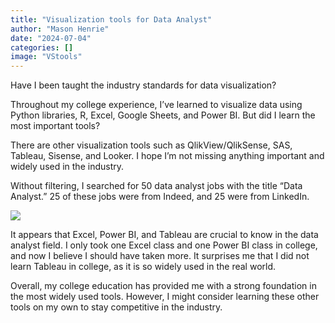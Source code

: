 ```yaml
---
title: "Visualization tools for Data Analyst"
author: "Mason Henrie"
date: "2024-07-04"
categories: []
image: "VStools"
---
```


Have I been taught the industry standards for data visualization?

Throughout my college experience, I've learned to visualize data using Python libraries, R, Excel, Google Sheets, and Power BI. But did I learn the most important tools?

There are other visualization tools such as QlikView/QlikSense, SAS, Tableau, Sisense, and Looker. I hope I'm not missing anything important and widely used in the industry.

Without filtering, I searched for 50 data analyst jobs with the title "Data Analyst." 25 of these jobs were from Indeed, and 25 were from LinkedIn.

![](Visual.png)

It appears that Excel, Power BI, and Tableau are crucial to know in the data analyst field. I only took one Excel class and one Power BI class in college, and now I believe I should have taken more. It surprises me that I did not learn Tableau in college, as it is so widely used in the real world.

Overall, my college education has provided me with a strong foundation in the most widely used tools. However, I might consider learning these other tools on my own to stay competitive in the industry.















